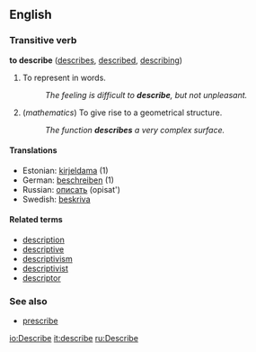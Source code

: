 ==English==
=== Transitive verb===
'''to describe''' ([[describes]], [[described]], [[describing]])

# To represent in words.
#: ''The feeling is difficult to '''describe''', but not unpleasant.''
# (''mathematics'') To give rise to a geometrical structure.
#: ''The function '''describes''' a very complex surface.''

====Translations====
*Estonian: [[kirjeldama]] (1)
*German: [[beschreiben]] (1)
*Russian: [[описать]] (opisat')
*Swedish: [[beskriva]]

====Related terms====
*[[description]]
*[[descriptive]]
*[[descriptivism]]
*[[descriptivist]]
*[[descriptor]]

===See also===
*[[prescribe]]

[[io:Describe]]
[[it:describe]]
[[ru:Describe]]